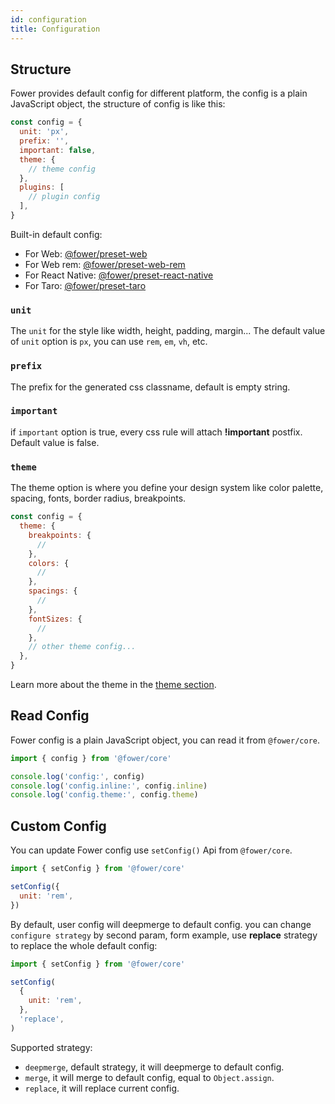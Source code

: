 ```yaml
---
id: configuration
title: Configuration
---
```


## Structure

Fower provides default config for different platform, the config is a plain JavaScript object, the structure of config is like this:

```js
const config = {
  unit: 'px',
  prefix: '',
  important: false,
  theme: {
    // theme config
  },
  plugins: [
    // plugin config
  ],
}
```

Built-in default config:

- For Web: [@fower/preset-web](https://github.com/forsigner/fower/blob/master/packages/preset-web/src/index.ts)
- For Web rem: [@fower/preset-web-rem](https://github.com/forsigner/fower/blob/master/packages/preset-web-rem/src/index.ts)
- For React Native: [@fower/preset-react-native](https://github.com/forsigner/fower/blob/master/packages/preset-react-native/src/index.ts)
- For Taro: [@fower/preset-taro](https://github.com/forsigner/fower/blob/master/packages/preset-taro/src/index.ts)

### `unit`

The `unit` for the style like width, height, padding, margin... The default value of `unit` option is `px`, you can use `rem`, `em`, `vh`, etc.

### `prefix`

The prefix for the generated css classname, default is empty string.

### `important`

if `important` option is true, every css rule will attach **!important** postfix. Default value is false.

### `theme`

The theme option is where you define your design system like
color palette, spacing, fonts, border radius, breakpoints.

```js
const config = {
  theme: {
    breakpoints: {
      //
    },
    colors: {
      //
    },
    spacings: {
      //
    },
    fontSizes: {
      //
    },
    // other theme config...
  },
}
```

Learn more about the theme in the [theme section](/docs/theme).

## Read Config

Fower config is a plain JavaScript object, you can read it from `@fower/core`.

```js
import { config } from '@fower/core'

console.log('config:', config)
console.log('config.inline:', config.inline)
console.log('config.theme:', config.theme)
```

## Custom Config

You can update Fower config use `setConfig()` Api from `@fower/core`.

```js
import { setConfig } from '@fower/core'

setConfig({
  unit: 'rem',
})
```

By default, user config will deepmerge to default config. you can change `configure strategy` by second param, form example, use **replace** strategy to replace the whole default config:

```js
import { setConfig } from '@fower/core'

setConfig(
  {
    unit: 'rem',
  },
  'replace',
)
```

Supported strategy:

- `deepmerge`, default strategy, it will deepmerge to default config.
- `merge`, it will merge to default config, equal to `Object.assign`.
- `replace`, it will replace current config.
